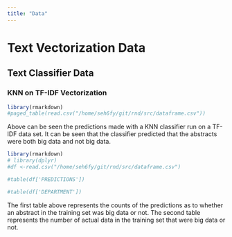 ```yaml
---
title: "Data"
---
```

<!-- ```{python} -->
<!-- import numpy as np -->
<!-- from sklearn.feature_extraction.text import CountVectorizer -->
<!-- from sklearn.feature_extraction.text import TfidfTransformer -->
<!-- from sklearn.neighbors import KNeighborsClassifier -->
<!-- from sklearn.pipeline import Pipeline -->

<!-- import pandas as pd -->
<!-- pd.set_option('display.max_columns', 50) -->

<!-- import numpy as np -->
<!-- import pickle -->
<!-- import matplotlib.pyplot as plt -->
<!-- import time -->
<!-- import re -->


<!-- from sklearn.decomposition import NMF -->
<!-- from sklearn.feature_extraction.text import TfidfVectorizer -->
<!-- from sklearn.linear_model import LinearRegression as lm -->
<!-- from scipy import stats -->

<!-- import matplotlib.collections as mcol -->
<!-- from matplotlib.legend_handler import HandlerLineCollection, HandlerTuple -->
<!-- from matplotlib.lines import Line2D -->

<!-- from sklearn.preprocessing import StandardScaler -->
<!-- from sklearn.preprocessing import MinMaxScaler -->
<!-- from sklearn.preprocessing import RobustScaler -->

<!-- df = pd.read_pickle("/home/seh6fy/git/publicrd/data/prd/Paper/FR_meta_and_final_tokens_23DEC21.pkl") -->
<!-- df = df[~df.DEPARTMENT.isnull()] -->
<!-- df_nsf = df.loc[df['DEPARTMENT'] == 'HHS'] -->
<!-- df_nsf = df_nsf.iloc[0:10000,] -->
<!-- df_nasa = df.loc[df['DEPARTMENT'] == 'NSF'] -->
<!-- df_nasa = df_nasa.iloc[0:10000,] -->
<!-- frames = [df_nsf, df_nasa] -->
<!-- df_split = pd.concat(frames) -->
<!-- df_split= df_split.reset_index(level=None, drop=False, inplace=False, col_level=0, col_fill='') -->
<!-- from sklearn.feature_extraction.text import TfidfVectorizer -->
<!-- v = TfidfVectorizer() -->
<!-- training = v.fit_transform(df_split['ABSTRACT']) -->
<!-- training_data = df_split.sample(frac=0.95, random_state=25) -->
<!-- testing_data = df_split.drop(training_data.index) -->
<!-- train_id = training_data.index -->
<!-- test_id = testing_data.index -->
<!-- x_train= training[train_id] -->
<!-- x_test= training[test_id] -->
<!-- df_split['index'] = df_split.index -->
<!-- y_test = df_split.loc[df_split["index"].isin(test_id)] -->
<!-- y_test = y_test['DEPARTMENT'] -->
<!-- df_split['index'] = df_split.index -->
<!-- y_train = df_split.loc[df_split["index"].isin(train_id)] -->
<!-- y_train = y_train['DEPARTMENT'] -->
<!-- import math -->
<!-- neighbors = int(math.sqrt(len(df_split.index))) -->
<!-- from sklearn.neighbors import KNeighborsClassifier -->
<!-- classifier = KNeighborsClassifier(n_neighbors= 3) -->
<!-- classifier.fit(x_train, y_train) -->
<!-- y_pred = classifier.predict(x_test) -->
<!-- import scipy.sparse -->
<!-- predictions = df_split.loc[test_id,] -->
<!-- predictions['PREDICTIONS'] = y_pred -->
<!-- predictions = predictions[["index","DEPARTMENT", "PREDICTIONS","ABSTRACT"]] -->
<!-- ``` -->

# Text Vectorization Data






## Text Classifier Data
### KNN on TF-IDF Vectorization
```r
library(rmarkdown)
#paged_table(read.csv("/home/seh6fy/git/rnd/src/dataframe.csv"))
```
Above can be seen the predictions made with a KNN classifier run on a TF-IDF data set. It can be seen that the classifier predicted that the abstracts were both big data and not big data.  
```r
library(rmarkdown)
# library(dplyr)
#df <-read.csv("/home/seh6fy/git/rnd/src/dataframe.csv")

#table(df['PREDICTIONS'])

#table(df['DEPARTMENT'])
```
The first table above represents the counts of the predictions as to whether an abstract in the training set was big data or not. The second table represents the number of actual data in the training set that were big data or not. 
